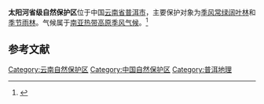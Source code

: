 '''太阳河省级自然保护区'''位于中国[[云南省|云南省]][[普洱市|普洱市]]，主要保护对象为[[季风常绿阔叶林|季风常绿阔叶林]]和[[季节雨林|季节雨林]]。气候属于[[南亚热带高原季风气候|南亚热带高原季风气候]]。<ref>{{cite journal |last1=Li |first1=Shuaifeng |last2=Lang |first2=Xuedong |last3=Huang |first3=Xiaobo |last4=Liu |first4=Wande |last5=Su |first5=Jianrong |last6=Xu |first6=Chonghua |last7=Li |first7=Zhihong |last8=Xu |first8=Fandi |title=Interspecific association of woody plant species and community stability in the Eleutharrhena macrocarpa habitat |journal=Biodiversity Science |date=2020-03-20 |volume=28 |issue=3 |pages=350 |doi=10.17520/biods.2019094}}</ref>

==参考文献==
{{reflist}}

[[Category:云南自然保护区|Category:云南自然保护区]]
[[Category:中国自然保护区|Category:中国自然保护区]]
[[Category:普洱地理|Category:普洱地理]]